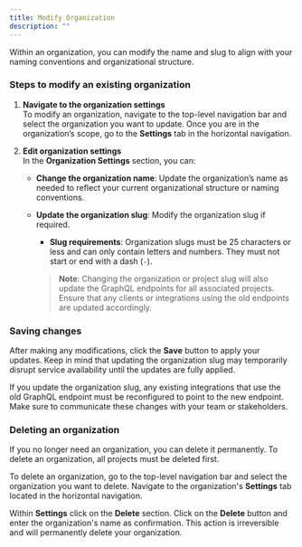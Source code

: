 ```yaml
---
title: Modify Organization
description: ""
---
```


Within an organization, you can modify the name and slug to align with your naming conventions and organizational structure.

### Steps to modify an existing organization

1. **Navigate to the organization settings**  
   To modify an organization, navigate to the top-level navigation bar and select the organization you want to update. Once you are in the organization’s scope, go to the **Settings** tab in the horizontal navigation.

2. **Edit organization settings**  
   In the **Organization Settings** section, you can:

   - **Change the organization name**: Update the organization’s name as needed to reflect your current organizational structure or naming conventions.
   - **Update the organization slug**: Modify the organization slug if required.

     - **Slug requirements**: Organization slugs must be 25 characters or less and can only contain letters and numbers. They must not start or end with a dash (`-`).

     > **Note**: Changing the organization or project slug will also update the GraphQL endpoints for all associated projects. Ensure that any clients or integrations using the old endpoints are updated accordingly.

### Saving changes

After making any modifications, click the **Save** button to apply your updates. Keep in mind that updating the organization slug may temporarily disrupt service availability until the updates are fully applied.

<Warning>

If you update the organization slug, any existing integrations that use the old GraphQL
endpoint must be reconfigured to point to the new endpoint. Make sure to communicate
these changes with your team or stakeholders.

</Warning>

### Deleting an organization

If you no longer need an organization, you can delete it permanently. To delete an organization, all projects must be deleted first.

To delete an organization, go to the top-level navigation bar and select the organization you want to delete. Navigate to the organization's **Settings** tab located in the horizontal navigation.

Within **Settings** click on the **Delete** section. Click on the **Delete** button and enter the organization's name as confirmation. This action is irreversible and will permanently delete your organization.
